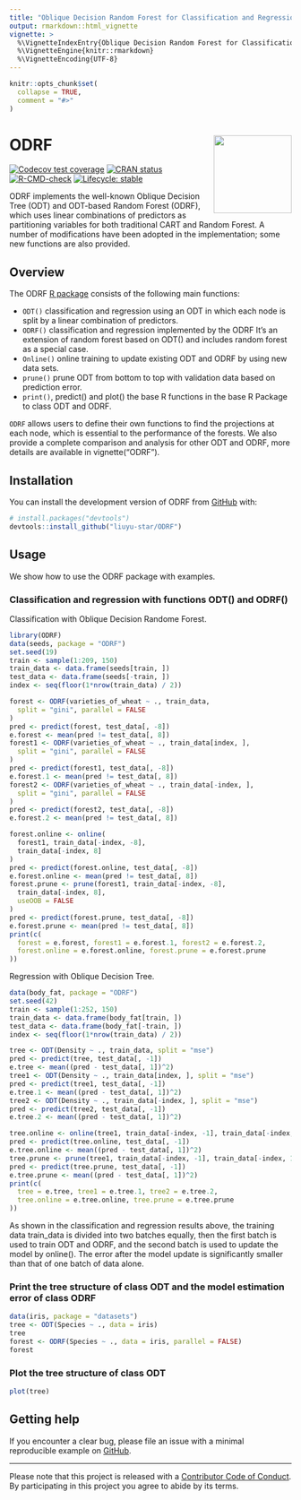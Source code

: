 ```yaml
---
title: "Oblique Decision Random Forest for Classification and Regression"
output: rmarkdown::html_vignette
vignette: >
  %\VignetteIndexEntry{Oblique Decision Random Forest for Classification and Regression}
  %\VignetteEngine{knitr::rmarkdown}
  %\VignetteEncoding{UTF-8}
---
```


```r
knitr::opts_chunk$set(
  collapse = TRUE,
  comment = "#>"
)
```

# ODRF <a href='https://liuyu-star.github.io/ODRF'><img src="logo.png" align="right" height="139"/></a>

<!-- badges: start -->
[![Codecov test coverage](https://codecov.io/gh/liuyu-star/ODRF/branch/main/graph/badge.svg)](https://app.codecov.io/gh/liuyu-star/ODRF?branch=main)
[![CRAN status](https://www.r-pkg.org/badges/version/ODRF)](https://CRAN.R-project.org/package=ODRF)
[![R-CMD-check](https://github.com/liuyu-star/ODRF/actions/workflows/R-CMD-check.yaml/badge.svg)](https://github.com/liuyu-star/ODRF/actions/workflows/R-CMD-check.yaml)
[![Lifecycle: stable](https://img.shields.io/badge/lifecycle-stable-brightgreen.svg)](https://lifecycle.r-lib.org/articles/stages.html#stable)
<!-- badges: end -->

ODRF implements the well-known Oblique Decision Tree (ODT) and ODT-based Random Forest (ODRF), which uses linear combinations of predictors as partitioning variables for both traditional CART and Random Forest. A number of modifications have been adopted in the implementation; some new functions are also provided.
<!--
The goal of ODRF is to supplement classical CART and random forests for classification and regression. The use of linear combinations of predictors as splitting variables is one of the important extensions of CART and is known as Oblique Decision Trees (ODT) and ODT-based Random Forests (ODRF).
-->

<!--
The ODRF R package allows users to define their own functions to find the projections of at each node, which is essential to the performance of the forests. We also provide a complete comparison and analysis for other ODT and ODRF. You can learn more about them in `vignette("ODRF")`.
-->
## Overview

The ODRF [R package](https://cran.r-project.org/) consists of the following main functions:

* `ODT()` classification and regression using an ODT in which each node is split by a linear combination of predictors.
* `ODRF()` classification and regression implemented by the ODRF It’s an extension of random forest based on ODT() and includes random forest as a special case.
* `Online()` online training to update existing ODT and ODRF by using new data sets.
* `prune()`  prune ODT from bottom to top with validation data based on prediction error.
* `print()`, predict() and plot() the base R functions in the base R Package to class ODT and ODRF.

`ODRF` allows users to define their own functions to find the projections at each node, which is essential to the performance of the forests. We also provide a complete comparison and analysis for other ODT and ODRF, more details are available in vignette("ODRF").

## Installation

You can install the development version of ODRF from [GitHub](https://github.com/) with:

``` r
# install.packages("devtools")
devtools::install_github("liuyu-star/ODRF")
```

## Usage

We show how to use the ODRF package with examples.

### Classification and regression with functions ODT() and ODRF()

Classification with Oblique Decision Randome Forest.
```r
library(ODRF)
data(seeds, package = "ODRF")
set.seed(19)
train <- sample(1:209, 150)
train_data <- data.frame(seeds[train, ])
test_data <- data.frame(seeds[-train, ])
index <- seq(floor(1*nrow(train_data) / 2))

forest <- ODRF(varieties_of_wheat ~ ., train_data,
  split = "gini", parallel = FALSE
)
pred <- predict(forest, test_data[, -8])
e.forest <- mean(pred != test_data[, 8])
forest1 <- ODRF(varieties_of_wheat ~ ., train_data[index, ],
  split = "gini", parallel = FALSE
)
pred <- predict(forest1, test_data[, -8])
e.forest.1 <- mean(pred != test_data[, 8])
forest2 <- ODRF(varieties_of_wheat ~ ., train_data[-index, ],
  split = "gini", parallel = FALSE
)
pred <- predict(forest2, test_data[, -8])
e.forest.2 <- mean(pred != test_data[, 8])

forest.online <- online(
  forest1, train_data[-index, -8],
  train_data[-index, 8]
)
pred <- predict(forest.online, test_data[, -8])
e.forest.online <- mean(pred != test_data[, 8])
forest.prune <- prune(forest1, train_data[-index, -8],
  train_data[-index, 8],
  useOOB = FALSE
)
pred <- predict(forest.prune, test_data[, -8])
e.forest.prune <- mean(pred != test_data[, 8])
print(c(
  forest = e.forest, forest1 = e.forest.1, forest2 = e.forest.2,
  forest.online = e.forest.online, forest.prune = e.forest.prune
))
```

Regression with Oblique Decision Tree.
```r
data(body_fat, package = "ODRF")
set.seed(42)
train <- sample(1:252, 150)
train_data <- data.frame(body_fat[train, ])
test_data <- data.frame(body_fat[-train, ])
index <- seq(floor(1*nrow(train_data) / 2))

tree <- ODT(Density ~ ., train_data, split = "mse")
pred <- predict(tree, test_data[, -1])
e.tree <- mean((pred - test_data[, 1])^2)
tree1 <- ODT(Density ~ ., train_data[index, ], split = "mse")
pred <- predict(tree1, test_data[, -1])
e.tree.1 <- mean((pred - test_data[, 1])^2)
tree2 <- ODT(Density ~ ., train_data[-index, ], split = "mse")
pred <- predict(tree2, test_data[, -1])
e.tree.2 <- mean((pred - test_data[, 1])^2)

tree.online <- online(tree1, train_data[-index, -1], train_data[-index, 1])
pred <- predict(tree.online, test_data[, -1])
e.tree.online <- mean((pred - test_data[, 1])^2)
tree.prune <- prune(tree1, train_data[-index, -1], train_data[-index, 1])
pred <- predict(tree.prune, test_data[, -1])
e.tree.prune <- mean((pred - test_data[, 1])^2)
print(c(
  tree = e.tree, tree1 = e.tree.1, tree2 = e.tree.2,
  tree.online = e.tree.online, tree.prune = e.tree.prune
))
```
As shown in the classification and regression results above, the training data train_data is divided into two batches equally, then the first batch is used to train ODT and ODRF, and the second batch is used to update the model by online(). The error after the model update is significantly smaller than that of one batch of data alone.<!-- , and the model is also pruned by `prune()` and the same effect is achieved.-->

### Print the tree structure of class ODT and the model estimation error of class ODRF
```r
data(iris, package = "datasets")
tree <- ODT(Species ~ ., data = iris)
tree
forest <- ODRF(Species ~ ., data = iris, parallel = FALSE)
forest
```

### Plot the tree structure of class ODT
```r
plot(tree)
```

## Getting help

If you encounter a clear bug, please file an issue with a minimal reproducible example on [GitHub](https://github.com/liuyu-star/ODRF/issues).

---

Please note that this project is released with a [Contributor Code of Conduct](https://liuyu-star.github.io/ODRF/CONTRIBUTING).
By participating in this project you agree to abide by its terms.
